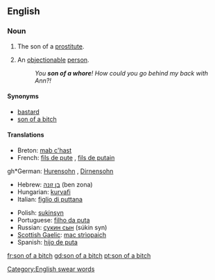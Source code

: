 ==English==

===Noun===
{{en-noun|sg=[[son]] of a [[whore]]|pl=[[sons of whores]]}}

# The son of a [[prostitute]].
# {{context|pejorative|slang}} An [[objectionable]] [[person]].
#:''You '''son of a whore'''! How could you go behind my back with Ann?!''

====Synonyms====
*[[bastard]]
*[[son of a bitch]]

====Translations====
{{trans-top|objectionable person}}
*Breton: [[mab c'hast]] {{m}}
*French: [[fils de pute]] {{m}}, [[fils de putain]] {{m}}
gh*German: [[Hurensohn]] {{m}}, [[Dirnensohn]] {{m}}
*Hebrew: [[בן זונה]] (ben zona) {{m}}
*Hungarian: [[kurvafi]]
*Italian: [[figlio di puttana]] {{m}}
{{trans-mid}}
*Polish: [[sukinsyn]] {{m}}
*Portuguese: [[filho da puta]] {{m}}
*Russian: [[сукин сын]] (súkin syn) {{m}}
*[[Scottish Gaelic]]: [[mac strìopaich]] {{m}}
*Spanish: [[hijo de puta]] {{m}}
{{trans-bottom}}

[[Category:English swear words]]

[[fr:son of a bitch]]
[[gd:son of a bitch]]
[[pt:son of a bitch]]